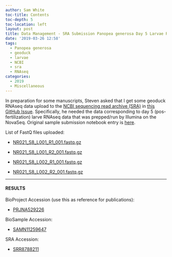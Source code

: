 ```yaml
---
author: Sam White
toc-title: Contents
toc-depth: 5
toc-location: left
layout: post
title: Data Management - SRA Submission Panopea generosa Day 5 Larvae RNAseq
date: '2019-03-26 12:58'
tags:
  - Panopea generosa
  - geoduck
  - larvae
  - NCBI
  - sra
  - RNAseq
categories:
  - 2019
  - Miscellaneous
---
```

In preparation for some manuscripts, Steven asked that I get some geoduck RNAseq data upload to the [NCBI sequencing read archive (SRA)](https://www.ncbi.nlm.nih.gov/sra) in [this GitHub Issue](https://github.com/RobertsLab/resources/issues/630). Specifically, he needed the data corresponding to day 5 (pos-fertilization) larve RNAseq data that was prepped/run by Illumina on the NovaSeq. Original sample submission notebook entry is [here](https://robertslab.github.io/sams-notebook/posts/2016/2016-12-21-sample-submission-geoduck-tissue-gdna-for-illumina-pilot-sequencing-project/).

List of FastQ files uploaded:

- [NR021_S8_L001_R1_001.fastq.gz](http://owl.fish.washington.edu/nightingales/P_generosa/NR021_S8_L001_R1_001.fastq.gz)

- [NR021_S8_L001_R2_001.fastq.gz](http://owl.fish.washington.edu/nightingales/P_generosa/NR021_S8_L001_R2_001.fastq.gz)

- [NR021_S8_L002_R1_001.fastq.gz](http://owl.fish.washington.edu/nightingales/P_generosa/NR021_S8_L002_R1_001.fastq.gz)

- [NR021_S8_L002_R2_001.fastq.gz](http://owl.fish.washington.edu/nightingales/P_generosa/NR021_S8_L002_R2_001.fastq.gz)


---

#### RESULTS

BioProject Accession (use this as reference for publications):

- [PRJNA529226](https://www.ncbi.nlm.nih.gov/bioproject/529226)

BioSample Accession:

- [SAMN11259647]()

SRA Accession:

- [SRR8788211]()
